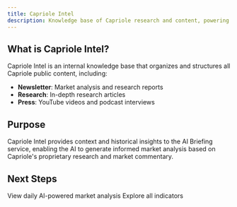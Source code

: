 ```yaml
---
title: Capriole Intel
description: Knowledge base of Capriole research and content, powering AI Briefing analysis
---
```


## What is Capriole Intel?

Capriole Intel is an internal knowledge base that organizes and structures all Capriole public content, including:

- **Newsletter**: Market analysis and research reports
- **Research**: In-depth research articles  
- **Press**: YouTube videos and podcast interviews

## Purpose

Capriole Intel provides context and historical insights to the AI Briefing service, enabling the AI to generate informed market analysis based on Capriole's proprietary research and market commentary.

## Next Steps

<CardGroup cols={2}>
  <Card title="AI Briefing" icon="newspaper" href="/guides/ai-briefing">
    View daily AI-powered market analysis
  </Card>
  <Card title="Indicator Reference" icon="book" href="/indicators/strategies/macro-index-btc">
    Explore all indicators
  </Card>
</CardGroup>
